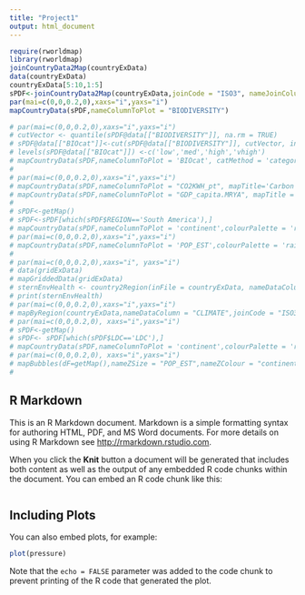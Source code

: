```yaml
---
title: "Project1"
output: html_document
---
```


```r
require(rworldmap)
library(rworldmap)
joinCountryData2Map(countryExData)
data(countryExData)
countryExData[5:10,1:5]
sPDF<-joinCountryData2Map(countryExData,joinCode = "ISO3", nameJoinColumn = "ISO3V10")
par(mai=c(0,0,0.2,0),xaxs="i",yaxs="i")
mapCountryData(sPDF,nameColumnToPlot = "BIODIVERSITY")

# par(mai=c(0,0,0.2,0),xaxs="i",yaxs="i")
# cutVector <- quantile(sPDF@data[["BIODIVERSITY"]], na.rm = TRUE)
# sPDF@data[["BIOcat"]]<-cut(sPDF@data[["BIODIVERSITY"]], cutVector, include.lowest = TRUE)
# levels(sPDF@data[["BIOcat"]]) <-c('low','med','high','vhigh')
# mapCountryData(sPDF,nameColumnToPlot = 'BIOcat', catMethod = 'categorical', mapTitle = 'Biodiversity in Europe', colourPalette = 'topo', mapRegion = 'Eurasia')
# 
# par(mai=c(0,0,0.2,0),xaxs="i",yaxs="i")
# mapCountryData(sPDF,nameColumnToPlot = "CO2KWH_pt", mapTitle='Carbon Dioxide Emissions')
# mapCountryData(sPDF,nameColumnToPlot = "GDP_capita.MRYA", mapTitle = 'GDP per capita')
# 
# sPDF<-getMap()
# sPDF<-sPDF[which(sPDF$REGION=='South America'),]
# mapCountryData(sPDF,nameColumnToPlot = 'continent',colourPalette = 'rainbow',mapTitle = 'South America')
# par(mai=c(0,0,0.2,0),xaxs="i",yaxs="i")
# mapCountryData(sPDF,nameColumnToPlot = 'POP_EST',colourPalette = 'rainbow',mapTitle = 'South America Population Density', mapRegion = 'latin america')
# 
# par(mai=c(0,0,0.2,0),xaxs="i", yaxs="i")
# data(gridExData)
# mapGriddedData(gridExData)
# sternEnvHealth <- country2Region(inFile = countryExData, nameDataColumn = "ENVHEALTH", joinCode = "ISO3", nameJoinColumn = "ISO3V10", regionType = "Stern",FUN="mean")
# print(sternEnvHealth)
# par(mai=c(0,0,0.2,0),xaxs="i",yaxs="i")
# mapByRegion(countryExData,nameDataColumn = "CLIMATE",joinCode = "ISO3",nameJoinColumn = "ISO3V10",regionType = "Stern",FUN="mean")
# par(mai=c(0,0,0.2,0), xaxs="i",yaxs="i")
# sPDF<-getMap()
# sPDF<- sPDF[which(sPDF$LDC=='LDC'),]
# mapCountryData(sPDF,nameColumnToPlot = 'continent',colourPalette = 'rainbow',mapTitle='Least Developed Countries')
# par(mai=c(0,0,0.2,0), xaxs="i",yaxs="i")
# mapBubbles(dF=getMap(),nameZSize = "POP_EST",nameZColour = "continent",colourPalette = 'rainbow',oceanCol = 'lightblue',landCol='wheat')
# 

```

## R Markdown

This is an R Markdown document. Markdown is a simple formatting syntax for authoring HTML, PDF, and MS Word documents. For more details on using R Markdown see <http://rmarkdown.rstudio.com>.

When you click the **Knit** button a document will be generated that includes both content as well as the output of any embedded R code chunks within the document. You can embed an R code chunk like this:

```r


```

## Including Plots

You can also embed plots, for example:

```r
plot(pressure)
```

Note that the `echo = FALSE` parameter was added to the code chunk to prevent printing of the R code that generated the plot.
